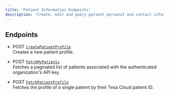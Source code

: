 ```yaml
---
title: 'Patient Information Endpoints'
description: 'Create, edit and query patient personal and contact information'
---
```


## Endpoints

- <span class="badge post">POST</span> [`CreatePatientProfile`](endpoint/post-createpatientprofile)  
  Creates a new patient profile.

- <span class="badge post">POST</span> [`FetchMyPatients`](endpoint/post-fetchmypatients)  
  Fetches a paginated list of patients associated with the authenticated organization's API key.

- <span class="badge post">POST</span> [`FetchPatientProfile`](endpoint/post-fetchpatientprofile)  
  Fetches the profile of a single patient by their Tesa Cloud patient ID.

